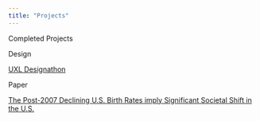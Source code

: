 ```yaml
---
title: "Projects"
---
```


Completed Projects

Design

[ UXL Designathon ](https://www.figma.com/proto/NR4TF7kJ1eLUTWXeN8vnUr/UXL-Designathon-2023---Team-88-Prototype?page-id=70%3A1251&node-id=70-1259&starting-point-node-id=70%3A1259)

Paper

[ The Post-2007 Declining U.S. Birth Rates imply Significant Societal Shift in the U.S. ](https://github.com/UtopianYoungChung/Paper2.git)
